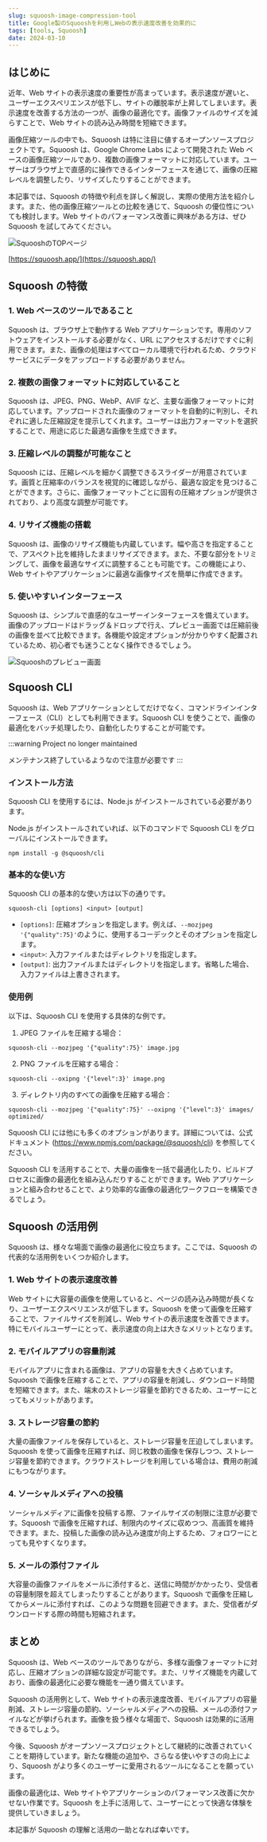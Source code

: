 ```yaml
---
slug: squoosh-image-compression-tool
title: Google製のSquooshを利用しWebの表示速度改善を効果的に
tags: [tools, Squoosh]
date: 2024-03-10
---
```


## はじめに

近年、Web サイトの表示速度の重要性が高まっています。表示速度が遅いと、ユーザーエクスペリエンスが低下し、サイトの離脱率が上昇してしまいます。表示速度を改善する方法の一つが、画像の最適化です。画像ファイルのサイズを減らすことで、Web サイトの読み込み時間を短縮できます。

画像圧縮ツールの中でも、Squoosh は特に注目に値するオープンソースプロジェクトです。Squoosh は、Google Chrome Labs によって開発された Web ベースの画像圧縮ツールであり、複数の画像フォーマットに対応しています。ユーザーはブラウザ上で直感的に操作できるインターフェースを通じて、画像の圧縮レベルを調整したり、リサイズしたりすることができます。

本記事では、Squoosh の特徴や利点を詳しく解説し、実際の使用方法を紹介します。また、他の画像圧縮ツールとの比較を通じて、Squoosh の優位性についても検討します。Web サイトのパフォーマンス改善に興味がある方は、ぜひ Squoosh を試してみてください。

![SquooshのTOPページ](/squoosh.webp)

[https://squoosh.app/](https://squoosh.app/)

## Squoosh の特徴

### 1. Web ベースのツールであること

Squoosh は、ブラウザ上で動作する Web アプリケーションです。専用のソフトウェアをインストールする必要がなく、URL にアクセスするだけですぐに利用できます。また、画像の処理はすべてローカル環境で行われるため、クラウドサービスにデータをアップロードする必要がありません。

### 2. 複数の画像フォーマットに対応していること

Squoosh は、JPEG、PNG、WebP、AVIF など、主要な画像フォーマットに対応しています。アップロードされた画像のフォーマットを自動的に判別し、それぞれに適した圧縮設定を提示してくれます。ユーザーは出力フォーマットを選択することで、用途に応じた最適な画像を生成できます。

### 3. 圧縮レベルの調整が可能なこと

Squoosh には、圧縮レベルを細かく調整できるスライダーが用意されています。画質と圧縮率のバランスを視覚的に確認しながら、最適な設定を見つけることができます。さらに、画像フォーマットごとに固有の圧縮オプションが提供されており、より高度な調整が可能です。

### 4. リサイズ機能の搭載

Squoosh は、画像のリサイズ機能も内蔵しています。幅や高さを指定することで、アスペクト比を維持したままリサイズできます。また、不要な部分をトリミングして、画像を最適なサイズに調整することも可能です。この機能により、Web サイトやアプリケーションに最適な画像サイズを簡単に作成できます。

### 5. 使いやすいインターフェース

Squoosh は、シンプルで直感的なユーザーインターフェースを備えています。画像のアップロードはドラッグ＆ドロップで行え、プレビュー画面では圧縮前後の画像を並べて比較できます。各機能や設定オプションが分かりやすく配置されているため、初心者でも迷うことなく操作できるでしょう。

![Squooshのプレビュー画面](/squoosh-preview.webp)

## Squoosh CLI

Squoosh は、Web アプリケーションとしてだけでなく、コマンドラインインターフェース（CLI）としても利用できます。Squoosh CLI を使うことで、画像の最適化をバッチ処理したり、自動化したりすることが可能です。

:::warning
Project no longer maintained

メンテナンス終了しているようなので注意が必要です
:::

### インストール方法

Squoosh CLI を使用するには、Node.js がインストールされている必要があります。

Node.js がインストールされていれば、以下のコマンドで Squoosh CLI をグローバルにインストールできます。

```
npm install -g @squoosh/cli
```

### 基本的な使い方

Squoosh CLI の基本的な使い方は以下の通りです。

```
squoosh-cli [options] <input> [output]
```

- `[options]`: 圧縮オプションを指定します。例えば、`--mozjpeg '{"quality":75}'`のように、使用するコーデックとそのオプションを指定します。
- `<input>`: 入力ファイルまたはディレクトリを指定します。
- `[output]`: 出力ファイルまたはディレクトリを指定します。省略した場合、入力ファイルは上書きされます。

### 使用例

以下は、Squoosh CLI を使用する具体的な例です。

1. JPEG ファイルを圧縮する場合：

```
squoosh-cli --mozjpeg '{"quality":75}' image.jpg
```

2. PNG ファイルを圧縮する場合：

```
squoosh-cli --oxipng '{"level":3}' image.png
```

3. ディレクトリ内のすべての画像を圧縮する場合：

```
squoosh-cli --mozjpeg '{"quality":75}' --oxipng '{"level":3}' images/ optimized/
```

Squoosh CLI には他にも多くのオプションがあります。詳細については、公式ドキュメント (https://www.npmjs.com/package/@squoosh/cli) を参照してください。

Squoosh CLI を活用することで、大量の画像を一括で最適化したり、ビルドプロセスに画像の最適化を組み込んだりすることができます。Web アプリケーションと組み合わせることで、より効率的な画像の最適化ワークフローを構築できるでしょう。

## Squoosh の活用例

Squoosh は、様々な場面で画像の最適化に役立ちます。ここでは、Squoosh の代表的な活用例をいくつか紹介します。

### 1. Web サイトの表示速度改善

Web サイトに大容量の画像を使用していると、ページの読み込み時間が長くなり、ユーザーエクスペリエンスが低下します。Squoosh を使って画像を圧縮することで、ファイルサイズを削減し、Web サイトの表示速度を改善できます。特にモバイルユーザーにとって、表示速度の向上は大きなメリットとなります。

### 2. モバイルアプリの容量削減

モバイルアプリに含まれる画像は、アプリの容量を大きく占めています。Squoosh で画像を圧縮することで、アプリの容量を削減し、ダウンロード時間を短縮できます。また、端末のストレージ容量を節約できるため、ユーザーにとってもメリットがあります。

### 3. ストレージ容量の節約

大量の画像ファイルを保存していると、ストレージ容量を圧迫してしまいます。Squoosh を使って画像を圧縮すれば、同じ枚数の画像を保存しつつ、ストレージ容量を節約できます。クラウドストレージを利用している場合は、費用の削減にもつながります。

### 4. ソーシャルメディアへの投稿

ソーシャルメディアに画像を投稿する際、ファイルサイズの制限に注意が必要です。Squoosh で画像を圧縮すれば、制限内のサイズに収めつつ、高画質を維持できます。また、投稿した画像の読み込み速度が向上するため、フォロワーにとっても見やすくなります。

### 5. メールの添付ファイル

大容量の画像ファイルをメールに添付すると、送信に時間がかかったり、受信者の容量制限を超えてしまったりすることがあります。Squoosh で画像を圧縮してからメールに添付すれば、このような問題を回避できます。また、受信者がダウンロードする際の時間も短縮されます。

## まとめ

Squoosh は、Web ベースのツールでありながら、多様な画像フォーマットに対応し、圧縮オプションの詳細な設定が可能です。また、リサイズ機能を内蔵しており、画像の最適化に必要な機能を一通り備えています。

Squoosh の活用例として、Web サイトの表示速度改善、モバイルアプリの容量削減、ストレージ容量の節約、ソーシャルメディアへの投稿、メールの添付ファイルなどが挙げられます。画像を扱う様々な場面で、Squoosh は効果的に活用できるでしょう。

今後、Squoosh がオープンソースプロジェクトとして継続的に改善されていくことを期待しています。新たな機能の追加や、さらなる使いやすさの向上により、Squoosh がより多くのユーザーに愛用されるツールになることを願っています。

画像の最適化は、Web サイトやアプリケーションのパフォーマンス改善に欠かせない作業です。Squoosh を上手に活用して、ユーザーにとって快適な体験を提供していきましょう。

本記事が Squoosh の理解と活用の一助となれば幸いです。
